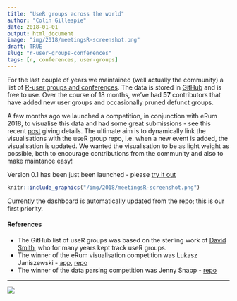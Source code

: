 ```yaml
---
title: "UseR groups across the world"
author: "Colin Gillespie"
date: 2018-01-01
output: html_document
image: "img/2018/meetingsR-screenshot.png"
draft: TRUE
slug: "r-user-groups-conferences"
tags: [r, conferences, user-groups]
---
```


For the last couple of years we maintained (well actually the community)
a list of [R-user groups and conferences](https://jumpingrivers.github.io/meetingsR/).
The data is stored in [GitHub](https://github.com/jumpingrivers/meetingsR) and
is free to use. Over the course of 18 months, we've had __57__ contributors that 
have added new user groups and occasionally pruned defunct groups.

A few months ago we launched a competition, in conjunction with eRum 2018, to visualise this
data and had some great submissions - see this recent [post](posts/2018/erum2018-competition-winners/)
giving details. The ultimate aim is to dynamically link the visualisations with the useR group repo, i.e.
when a new event is added, the visualisation is updated. We wanted the visualisation to be as light weight as possible,
both to encourage contributions from the community and also to make maintance easy!

Version 0.1 has been just been launched - please [try it out](https://jumpingrivers.shinyapps.io/meetingsR/)

```r
knitr::include_graphics("/img/2018/meetingsR-screenshot.png")
```

Currently the dashboard is automatically updated from the repo; this is our first priority. 
  
#### References

  * The GitHub list of useR groups was based on the sterling work of [David Smith](http://blog.revolutionanalytics.com/local-r-groups.html), who for many
  years kept track useR groups.
  * The winner of the eRum visualisation competition was Lukasz Janiszewski - [app](https://ch2m.shinyapps.io/erum_jr/), [repo](https://github.com/lukuiR/Rpublic)
  * The winner of the data parsing competition was Jenny Snapp - [repo](https://gist.github.com/jumpingrivers/a05f8ae598747be49679b0b75790f2e2)

---

[![](/img/logos/300_125.jpg)](https://www.jumpingrivers.com/?utm_source=meetings_2018&utm_medium=logo&utm_campaign=blog)
